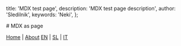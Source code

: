 

  title: 'MDX test page',
  description: 'MDX test page description',
  author: 'Sledilnik',
  keywords: 'Neki',
};

<Head>
  <title>{meta.title}</title>
  <meta name="description" content={meta.description} />
  <meta name="author" content={meta.author} />
  <meta name="keywords" content={meta.keywords} />
</Head>
# MDX as page

[Home](/) | [About](/about)
[EN](/en) | [SL](/sL) | [IT](/it)


